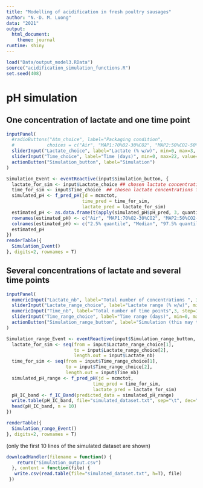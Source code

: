 ---
title: "Modelling of acidification in fresh poultry sausages"
author: "N.-D. M. Luong"
data: "2021"
output: 
  html_document:
    theme: journal
runtime: shiny
---

```{r Sources, echo=FALSE, message=FALSE, warning=FALSE}
load("Data/output_model3.RData")
source("acidification_simulation_functions.R")
set.seed(408)
```

<style> div.main-container { max-width: 1400px; } </style>

# pH simulation
## One concentration of lactate and one time point 

```{r, echo=F}
inputPanel(
  #radioButtons("Atm_choice", label="Packaging condition", 
  #            choices = c("Air", "MAP1:70%O2-30%CO2", "MAP2:50%CO2-50%N2")),
  sliderInput("Lactate_choice", label="Lactate (% w/w)", min=0, max=3, value=2, step=0.05),
  sliderInput("Time_choice", label="Time (days)", min=0, max=22, value=10, step=1),
  actionButton("Simulation_button", label="Simulation")
)

Simulation_Event <- eventReactive(input$Simulation_button, {
  lactate_for_sim <- input$Lactate_choice ## chosen lactate concentrations for simulation
  time_for_sim <- input$Time_choice  ## chosen lactate concentrations for simulation
  simulated_pH <- f_pred_pH(jd = mcmctot, 
                            time_pred = time_for_sim, 
                            lactate_pred = lactate_for_sim)
  estimated_pH <- as.data.frame(t(apply(simulated_pH$pH_pred, 3, quantile, probs=c(0.025, 0.5, 0.975))))
  rownames(estimated_pH) <- c("Air", "MAP1:70%O2-30%CO2", "MAP2:50%CO2-50%N2")
  colnames(estimated_pH) <- c("2.5% quantile", "Median", "97.5% quantile")
  estimated_pH
})
renderTable({
  Simulation_Event()
}, digits=2, rownames = T)

```

## Several concentrations of lactate and several time points
```{r, echo=F}
inputPanel(
  numericInput("Lactate_nb", label="Total number of concentrations ", 3, step=1, min=1, max=10),
  sliderInput("Lactate_range_choice", label="Lactate range (% w/w)", min=0, max=3, value=c(0,2), step=0.05),
  numericInput("Time_nb", label="Total number of time points",3, step=1, min=1, max=20),
  sliderInput("Time_range_choice", label="Time range (days)", min=0, max=22, value=c(2,15), step=1),
  actionButton("Simulation_range_button", label="Simulation (this may take a while)")
)

Simulation_range_Event <- eventReactive(input$Simulation_range_button, {
  lactate_for_sim <- seq(from = input$Lactate_range_choice[1], 
                         to = input$Lactate_range_choice[2],
                         length.out = input$Lactate_nb)
  time_for_sim <- seq(from = input$Time_range_choice[1], 
                      to = input$Time_range_choice[2],
                      length.out = input$Time_nb)
  simulated_pH_range <- f_pred_pH(jd = mcmctot, 
                                time_pred = time_for_sim, 
                                lactate_pred = lactate_for_sim)
  pH_IC_band <- f_IC_Band(predicted_data = simulated_pH_range)
  write.table(pH_IC_band, file="simulated_dataset.txt", sep="\t", dec=".")
  head(pH_IC_band, n = 10)
})
```


```{r, echo=F}
renderTable({
  Simulation_range_Event()
}, digits=2, rownames = T)
```
(only the first 10 lines of the simulated dataset are shown)
```{r, echo=F}
downloadHandler(filename = function() { 
    return("Simulation_output.csv")
  }, content = function(file) {
   write.csv(read.table(file="simulated_dataset.txt", h=T), file)
 })
```



